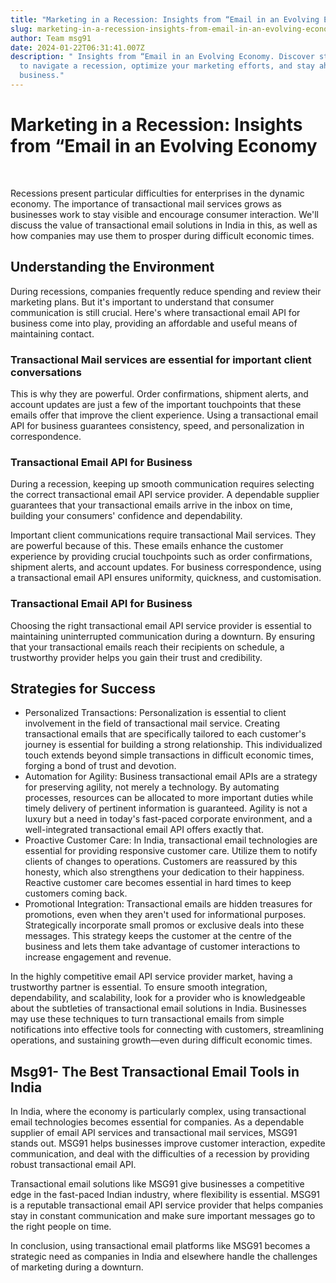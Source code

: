 ```yaml
---
title: "Marketing in a Recession: Insights from “Email in an Evolving Economy"
slug: marketing-in-a-recession-insights-from-email-in-an-evolving-economy
author: Team msg91
date: 2024-01-22T06:31:41.007Z
description: " Insights from “Email in an Evolving Economy. Discover strategies
  to navigate a recession, optimize your marketing efforts, and stay ahead in
  business."
---
```

# Marketing in a Recession: Insights from “Email in an Evolving Economy

 

Recessions present particular difficulties for enterprises in the dynamic economy. The importance of transactional mail services grows as businesses work to stay visible and encourage consumer interaction. We'll discuss the value of transactional email solutions in India in this, as well as how companies may use them to prosper during difficult economic times.

## Understanding the Environment

During recessions, companies frequently reduce spending and review their marketing plans. But it's important to understand that consumer communication is still crucial. Here's where transactional email API for business come into play, providing an affordable and useful means of maintaining contact.

### Transactional Mail services are essential for important client conversations

This is why they are powerful. Order confirmations, shipment alerts, and account updates are just a few of the important touchpoints that these emails offer that improve the client experience. Using a transactional email API for business guarantees consistency, speed, and personalization in correspondence.

### Transactional Email API for Business

During a recession, keeping up smooth communication requires selecting the correct transactional email API service provider. A dependable supplier guarantees that your transactional emails arrive in the inbox on time, building your consumers' confidence and dependability.

Important client communications require transactional Mail services. They are powerful because of this. These emails enhance the customer experience by providing crucial touchpoints such as order confirmations, shipment alerts, and account updates. For business correspondence, using a transactional email API ensures uniformity, quickness, and customisation.

### Transactional Email API for Business

Choosing the right transactional email API service provider is essential to maintaining uninterrupted communication during a downturn. By ensuring that your transactional emails reach their recipients on schedule, a trustworthy provider helps you gain their trust and credibility.

## Strategies for Success

* Personalized Transactions: Personalization is essential to client involvement in the field of transactional mail service. Creating transactional emails that are specifically tailored to each customer's journey is essential for building a strong relationship. This individualized touch extends beyond simple transactions in difficult economic times, forging a bond of trust and devotion.
* Automation for Agility: Business transactional email APIs are a strategy for preserving agility, not merely a technology. By automating processes, resources can be allocated to more important duties while timely delivery of pertinent information is guaranteed. Agility is not a luxury but a need in today's fast-paced corporate environment, and a well-integrated transactional email API offers exactly that.
* Proactive Customer Care: In India, transactional email technologies are essential for providing responsive customer care. Utilize them to notify clients of changes to operations. Customers are reassured by this honesty, which also strengthens your dedication to their happiness. Reactive customer care becomes essential in hard times to keep customers coming back.
* Promotional Integration: Transactional emails are hidden treasures for promotions, even when they aren't used for informational purposes. Strategically incorporate small promos or exclusive deals into these messages. This strategy keeps the customer at the centre of the business and lets them take advantage of customer interactions to increase engagement and revenue.

In the highly competitive email API service provider market, having a trustworthy partner is essential. To ensure smooth integration, dependability, and scalability, look for a provider who is knowledgeable about the subtleties of transactional email solutions in India. Businesses may use these techniques to turn transactional emails from simple notifications into effective tools for connecting with customers, streamlining operations, and sustaining growth—even during difficult economic times.

## Msg91- The Best Transactional Email Tools in India

In India, where the economy is particularly complex, using transactional email technologies becomes essential for companies. As a dependable supplier of email API services and transactional mail services, MSG91 stands out. MSG91 helps businesses improve customer interaction, expedite communication, and deal with the difficulties of a recession by providing robust transactional email API.

Transactional email solutions like MSG91 give businesses a competitive edge in the fast-paced Indian industry, where flexibility is essential. MSG91 is a reputable transactional email API service provider that helps companies stay in constant communication and make sure important messages go to the right people on time.

In conclusion, using transactional email platforms like MSG91 becomes a strategic need as companies in India and elsewhere handle the challenges of marketing during a downturn.